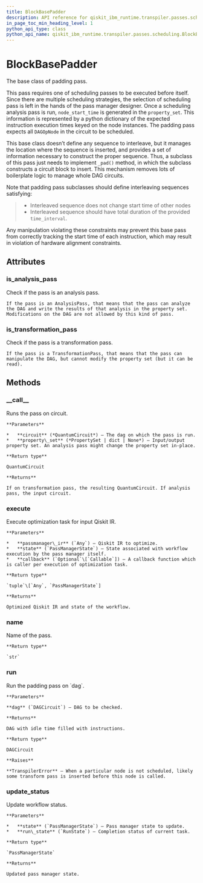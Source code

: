 ```yaml
---
title: BlockBasePadder
description: API reference for qiskit_ibm_runtime.transpiler.passes.scheduling.BlockBasePadder
in_page_toc_min_heading_level: 1
python_api_type: class
python_api_name: qiskit_ibm_runtime.transpiler.passes.scheduling.BlockBasePadder
---
```


# BlockBasePadder

<Class id="qiskit_ibm_runtime.transpiler.passes.scheduling.BlockBasePadder" github="https://github.com/Qiskit/qiskit-ibm-runtime/tree/stable/0.21/qiskit_ibm_runtime/transpiler/passes/scheduling/block_base_padder.py#L38-L633" signature="BlockBasePadder(schedule_idle_qubits=False)">
  The base class of padding pass.

  This pass requires one of scheduling passes to be executed before itself. Since there are multiple scheduling strategies, the selection of scheduling pass is left in the hands of the pass manager designer. Once a scheduling analysis pass is run, `node_start_time` is generated in the `property_set`. This information is represented by a python dictionary of the expected instruction execution times keyed on the node instances. The padding pass expects all `DAGOpNode` in the circuit to be scheduled.

  This base class doesn’t define any sequence to interleave, but it manages the location where the sequence is inserted, and provides a set of information necessary to construct the proper sequence. Thus, a subclass of this pass just needs to implement `_pad()` method, in which the subclass constructs a circuit block to insert. This mechanism removes lots of boilerplate logic to manage whole DAG circuits.

  Note that padding pass subclasses should define interleaving sequences satisfying:

  > *   Interleaved sequence does not change start time of other nodes
  > *   Interleaved sequence should have total duration of the provided `time_interval`.

  Any manipulation violating these constraints may prevent this base pass from correctly tracking the start time of each instruction, which may result in violation of hardware alignment constraints.

  ## Attributes

  ### is\_analysis\_pass

  <Attribute id="qiskit_ibm_runtime.transpiler.passes.scheduling.BlockBasePadder.is_analysis_pass" name="is_analysis_pass">
    Check if the pass is an analysis pass.

    If the pass is an AnalysisPass, that means that the pass can analyze the DAG and write the results of that analysis in the property set. Modifications on the DAG are not allowed by this kind of pass.
  </Attribute>

  ### is\_transformation\_pass

  <Attribute id="qiskit_ibm_runtime.transpiler.passes.scheduling.BlockBasePadder.is_transformation_pass" name="is_transformation_pass">
    Check if the pass is a transformation pass.

    If the pass is a TransformationPass, that means that the pass can manipulate the DAG, but cannot modify the property set (but it can be read).
  </Attribute>

  ## Methods

  ### \_\_call\_\_

  <Function id="qiskit_ibm_runtime.transpiler.passes.scheduling.BlockBasePadder.__call__" name="__call__" signature="__call__(circuit, property_set=None)">
    Runs the pass on circuit.

    **Parameters**

    *   **circuit** (*QuantumCircuit*) – The dag on which the pass is run.
    *   **property\_set** (*PropertySet | dict | None*) – Input/output property set. An analysis pass might change the property set in-place.

    **Return type**

    QuantumCircuit

    **Returns**

    If on transformation pass, the resulting QuantumCircuit. If analysis pass, the input circuit.
  </Function>

  ### execute

  <Function id="qiskit_ibm_runtime.transpiler.passes.scheduling.BlockBasePadder.execute" name="execute" signature="execute(passmanager_ir, state, callback=None)">
    Execute optimization task for input Qiskit IR.

    **Parameters**

    *   **passmanager\_ir** (`Any`) – Qiskit IR to optimize.
    *   **state** (`PassManagerState`) – State associated with workflow execution by the pass manager itself.
    *   **callback** (`Optional`\[`Callable`]) – A callback function which is caller per execution of optimization task.

    **Return type**

    `tuple`\[`Any`, `PassManagerState`]

    **Returns**

    Optimized Qiskit IR and state of the workflow.
  </Function>

  ### name

  <Function id="qiskit_ibm_runtime.transpiler.passes.scheduling.BlockBasePadder.name" name="name" signature="name()">
    Name of the pass.

    **Return type**

    `str`
  </Function>

  ### run

  <Function id="qiskit_ibm_runtime.transpiler.passes.scheduling.BlockBasePadder.run" name="run" github="https://github.com/Qiskit/qiskit-ibm-runtime/tree/stable/0.21/qiskit_ibm_runtime/transpiler/passes/scheduling/block_base_padder.py#L91-L115" signature="run(dag)">
    Run the padding pass on `dag`.

    **Parameters**

    **dag** (`DAGCircuit`) – DAG to be checked.

    **Returns**

    DAG with idle time filled with instructions.

    **Return type**

    DAGCircuit

    **Raises**

    **TranspilerError** – When a particular node is not scheduled, likely some transform pass is inserted before this node is called.
  </Function>

  ### update\_status

  <Function id="qiskit_ibm_runtime.transpiler.passes.scheduling.BlockBasePadder.update_status" name="update_status" signature="update_status(state, run_state)">
    Update workflow status.

    **Parameters**

    *   **state** (`PassManagerState`) – Pass manager state to update.
    *   **run\_state** (`RunState`) – Completion status of current task.

    **Return type**

    `PassManagerState`

    **Returns**

    Updated pass manager state.
  </Function>
</Class>

